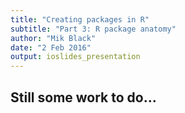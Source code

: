 ```yaml
---
title: "Creating packages in R"
subtitle: "Part 3: R package anatomy"
author: "Mik Black"
date: "2 Feb 2016"
output: ioslides_presentation
---
```

  
## Still some work to do...  
  